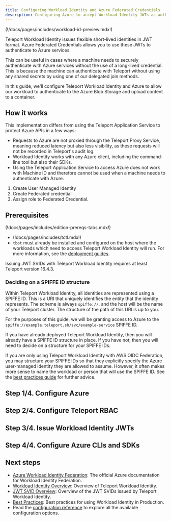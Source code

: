 ```yaml
---
title: Configuring Workload Identity and Azure Federated Credentials
description: Configuring Azure to accept Workload Identity JWTs as authentication using Azure Federated Credentials
---
```


(!/docs/pages/includes/workload-id-preview.mdx!)

Teleport Workload Identity issues flexible short-lived identities in JWT format.
Azure Federated Credentials allows you to use these JWTs to authenticate to
Azure services.

This can be useful in cases where a machine needs to securely authenticate with
Azure services without the use of a long-lived credential. This is because the
machine can authenticate with Teleport without using any shared secrets by
using one of our delegated join methods.

In this guide, we'll configure Teleport Workload Identity and Azure to allow our
workload to authenticate to the Azure Blob Storage and upload content to a
container.

## How it works

This implementation differs from using the Teleport Application Service to
protect Azure APIs in a few ways:

- Requests to Azure are not proxied through the Teleport Proxy Service, meaning
  reduced latency but also less visibility, as these requests will not be
  recorded in Teleport's audit log.
- Workload Identity works with any Azure client, including the command-line tool
  but also their SDKs.
- Using the Teleport Application Service to access Azure does not work with
  Machine ID and therefore cannot be used when a machine needs to authenticate
  with Azure.

1. Create User Managed Identity
2. Create Federated credential
3. Assign role to Federated Credential.

## Prerequisites

(!docs/pages/includes/edition-prereqs-tabs.mdx!)

- (!docs/pages/includes/tctl.mdx!)
- `tbot` must already be installed and configured on the host where the
  workloads which need to access Teleport Workload Identity will run. For more
  information, see the [deployment
  guides](../machine-id/deployment/deployment.mdx).

<Notice type="warning">
Issuing JWT SVIDs with Teleport Workload Identity requires at least Teleport
version 16.4.3.
</Notice>

### Deciding on a SPIFFE ID structure

Within Teleport Workload Identity, all identities are represented using a
SPIFFE ID. This is a URI that uniquely identifies the entity that the identity
represents. The scheme is always `spiffe://`, and the host will be the name of
your Teleport cluster. The structure of the path of this URI is up to you.

For the purposes of this guide, we will be granting access to Azure to the
`spiffe://example.teleport.sh/svc/example-service` SPIFFE ID.

If you have already deployed Teleport Workload Identity, then you will already
have a SPIFFE ID structure in place. If you have not, then you will need to
decide on a structure for your SPIFFE IDs.

If you are only using Teleport Workload Identity with AWS OIDC Federation, you
may structure your SPIFFE IDs so that they explicitly specify the Azure
user-managed identity they are allowed to assume. However, it often makes more
sense to name the workload or person that will use the SPIFFE ID. See the
[best practices guide](./best-practices.mdx) for further advice.

## Step 1/4. Configure Azure

## Step 2/4. Configure Teleport RBAC

## Step 3/4. Issue Workload Identity JWTs

## Step 4/4. Configure Azure CLIs and SDKs

## Next steps

- [Azure Workload Identity Federation](https://learn.microsoft.com/en-us/entra/workload-id/workload-identity-federation):
The official Azure documentation for Workload Identity Federation.
- [Workload Identity Overview](./introduction.mdx): Overview of Teleport
Workload Identity.
- [JWT SVID Overview](./jwt-svids.mdx): Overview of the JWT SVIDs issued by
Teleport Workload Identity.
- [Best Practices](./best-practices.mdx): Best practices for using Workload
Identity in Production.
- Read the [configuration reference](../../reference/machine-id/configuration.mdx) to explore
all the available configuration options.
